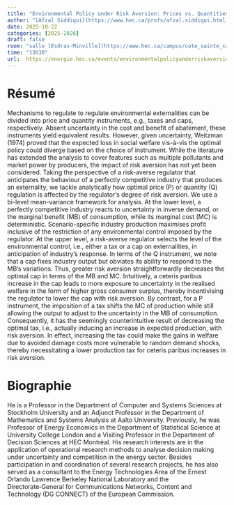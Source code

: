 ```yaml
---
title: "Environmental Policy under Risk Aversion: Prices vs. Quantities"
author: "[Afzal Siddiqui](https://www.hec.ca/profs/afzal.siddiqui.html)"
date: 2025-10-22
categories: [2025-2026]
draft: false
room: "salle [Esdras-Minville](https://www.hec.ca/campus/cote_sainte_catherine/4e_etage/salles/esdras-minville.html)"
time: "13h30"
url:  https://energie.hec.ca/events/environmentalpolicyunderriskaversionpvsq/
---
```


# Résumé

Mechanisms to regulate to regulate environmental externalities can be divided into price and quantity instruments, e.g., taxes and caps, respectively. Absent uncertainty in the cost and benefit of abatement, these instruments yield equivalent results. However, given uncertainty, Weitzman (1974) proved that the expected loss in social welfare vis-à-vis the optimal policy could diverge based on the choice of instrument. While the literature has extended the analysis to cover features such as multiple pollutants and market power by producers, the impact of risk aversion has not yet been considered. Taking the perspective of a risk-averse regulator that anticipates the behaviour of a perfectly competitive industry that produces an externality, we tackle analytically how optimal price (P) or quantity (Q) regulation is affected by the regulator’s degree of risk aversion. We use a bi-level mean-variance framework for analysis. At the lower level, a perfectly competitive industry reacts to uncertainty in inverse demand, or the marginal benefit (MB) of consumption, while its marginal cost (MC) is deterministic. Scenario-specific industry production maximises profit inclusive of the restriction of any environmental control imposed by the regulator. At the upper level, a risk-averse regulator selects the level of the environmental control, i.e., either a tax or a cap on externalities, in anticipation of industry’s response. In terms of the Q instrument, we note that a cap fixes industry output but obviates its ability to respond to the MB’s variations. Thus, greater risk aversion straightforwardly decreases the optimal cap in terms of the MB and MC. Intuitively, a ceteris paribus increase in the cap leads to more exposure to uncertainty in the realised welfare in the form of higher gross consumer surplus, thereby incentivising the regulator to lower the cap with risk aversion. By contrast, for a P instrument, the imposition of a tax shifts the MC of production while still allowing the output to adjust to the uncertainty in the MB of consumption. Consequently, it has the seemingly counterintuitive result of decreasing the optimal tax, i.e., actually inducing an increase in expected production, with risk aversion. In effect, increasing the tax could make the gains in welfare due to avoided damage costs more vulnerable to random demand shocks, thereby necessitating a lower production tax for ceteris paribus increases in risk aversion.

# Biographie

He is a Professor in the Department of Computer and Systems Sciences at Stockholm University and an Adjunct Professor in the Department of Mathematics and Systems Analysis at Aalto University. Previously, he was Professor of Energy Economics in the Department of Statistical Science at University College London and a Visiting Professor in the Department of Decision Sciences at HEC Montréal. His research interests are in the application of operational research methods to analyse decision making under uncertainty and competition in the energy sector. Besides participation in and coordination of several research projects, he has also served as a consultant to the Energy Technologies Area of the Ernest Orlando Lawrence Berkeley National Laboratory and the Directorate‑General for Communications Networks, Content and Technology (DG CONNECT) of the European Commission.